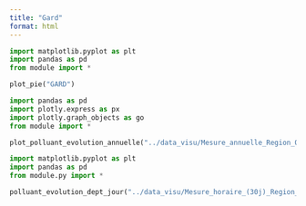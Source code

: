 ```yaml
---
title: "Gard"
format: html
---
```


```python
import matplotlib.pyplot as plt
import pandas as pd
from module import *

plot_pie("GARD")
```


```python
import pandas as pd
import plotly.express as px
import plotly.graph_objects as go
from module import *

plot_polluant_evolution_annuelle("../data_visu/Mesure_annuelle_Region_Occitanie_Polluants_Principaux.csv","GARD",['NO2', 'PM2.5', 'PM10','O3'])
```


```python
import matplotlib.pyplot as plt
import pandas as pd
from module.py import *

polluant_evolution_dept_jour("../data_visu/Mesure_horaire_(30j)_Region_Occitanie_Polluants_Reglementaires.csv",['NO2', 'PM2.5', 'PM10','O3'],"GARD")
```